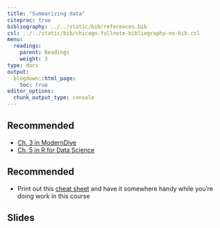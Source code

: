 ```yaml
---
title: "Summarizing data"
citeproc: true
bibliography: ../../static/bib/references.bib
csl: ../../static/bib/chicago-fullnote-bibliography-no-bib.csl
menu: 
  readings:
    parent: Readings
    weight: 3
type: docs
output:
  blogdown::html_page:
    toc: true
editor_options: 
  chunk_output_type: console
---
```



## Recommended

- <i class="fas fa-book"></i> [Ch. 3 in ModernDive](https://moderndive.com/)
- <i class="fas fa-book"></i> [Ch. 5 in R for Data Science](https://r4ds.had.co.nz/transform.html)


## Recommended

- Print out this [cheat sheet](https://github.com/rstudio/cheatsheets/blob/master/data-transformation.pdf) and have it somewhere handy while you're doing work in this course


## Slides

<!-- ### Tuesday -->

<!-- [Class slides here](/slides/05-relationships.html) -->


<!-- ```{r,echo=FALSE} -->
<!-- xaringanExtra::embed_xaringan( -->
<!--    url = "/slides/05-relationships.html", -->
<!--    ratio = "16:9" -->
<!-- ) -->
<!-- ``` -->


<!-- ### Thursday -->

<!-- [Class slides here](/slides/05-relationshipsII.html) -->


<!-- ```{r,echo=FALSE} -->
<!-- xaringanExtra::embed_xaringan( -->
<!--    url = "/slides/05-relationshipsII.html", -->
<!--    ratio = "16:9" -->
<!-- ) -->
<!-- ``` -->